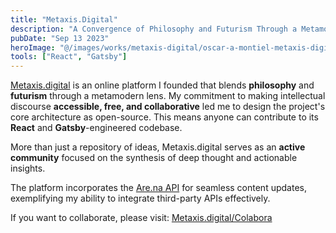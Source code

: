 ```yaml
---
title: "Metaxis.Digital"
description: "A Convergence of Philosophy and Futurism Through a Metamodern Lens"
pubDate: "Sep 13 2023"
heroImage: "@/images/works/metaxis-digital/oscar-a-montiel-metaxis-digital.jpg"
tools: ["React", "Gatsby"]
---
```


[Metaxis.digital](https://metaxis.digital/) is an online platform I founded that blends **philosophy** and **futurism** through a metamodern lens. My commitment to making intellectual discourse **accessible, free, and collaborative** led me to design the project's core architecture as open-source. This means anyone can contribute to its **React** and **Gatsby**-engineered codebase.

More than just a repository of ideas, Metaxis.digital serves as an **active community** focused on the synthesis of deep thought and actionable insights.

The platform incorporates the [Are.na API](https://www.are.na/degrees-degrees-bullet-period/metaxis-digital) for seamless content updates, exemplifying my ability to integrate third-party APIs effectively.

If you want to collaborate, please visit: [Metaxis.digital/Colabora](https://metaxis.digital/Colabora)
